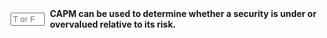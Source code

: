 ::: {.question-block}

<form onsubmit="event.preventDefault(); checkAnswerBox('module4_tf_q71','T')" style="display: flex; align-items: center; gap: 8px;">
<input type="text" id="module4_tf_q71" name="module4_tf_q71" maxlength="1" placeholder="T or F" style="width: 55px;" data-correct-answer="T" /> 
<label for="module4_tf_q71"><strong>CAPM can be used to determine whether a security is under or overvalued relative to its risk.</strong></label>
</form>

<div id="feedback-module4_tf_q71" class="feedback" data-status="" style="display:none;">
The sentence is TRUE. Comparing actual returns to the SML helps assess mispricing.
</div>

:::